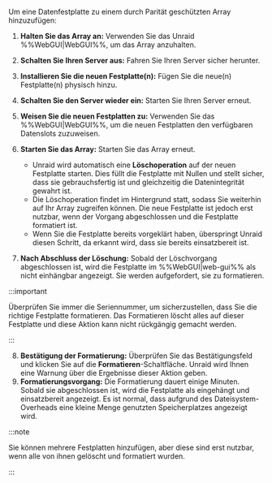 Um eine Datenfestplatte zu einem durch Parität geschützten Array hinzuzufügen:

1. **Halten Sie das Array an:** Verwenden Sie das Unraid %%WebGUI|WebGUI%%, um das Array anzuhalten.

2. **Schalten Sie Ihren Server aus:** Fahren Sie Ihren Server sicher herunter.

3. **Installieren Sie die neuen Festplatte(n):** Fügen Sie die neue(n) Festplatte(n) physisch hinzu.

4. **Schalten Sie den Server wieder ein:** Starten Sie Ihren Server erneut.

5. **Weisen Sie die neuen Festplatten zu:** Verwenden Sie das %%WebGUI|WebGUI%%, um die neuen Festplatten den verfügbaren Datenslots zuzuweisen.

6. **Starten Sie das Array:** Starten Sie das Array erneut.

   - Unraid wird automatisch eine **Löschoperation** auf der neuen Festplatte starten. Dies füllt die Festplatte mit Nullen und stellt sicher, dass sie gebrauchsfertig ist und gleichzeitig die Datenintegrität gewahrt ist.
   - Die Löschoperation findet im Hintergrund statt, sodass Sie weiterhin auf Ihr Array zugreifen können. Die neue Festplatte ist jedoch erst nutzbar, wenn der Vorgang abgeschlossen und die Festplatte formatiert ist.
   - Wenn Sie die Festplatte bereits vorgeklärt haben, überspringt Unraid diesen Schritt, da erkannt wird, dass sie bereits einsatzbereit ist.

7. **Nach Abschluss der Löschung:** Sobald der Löschvorgang abgeschlossen ist, wird die Festplatte im %%WebGUI|web-gui%% als nicht einhängbar angezeigt. Sie werden aufgefordert, sie zu formatieren.

:::important

Überprüfen Sie immer die Seriennummer, um sicherzustellen, dass Sie die richtige Festplatte formatieren. Das Formatieren löscht alles auf dieser Festplatte und diese Aktion kann nicht rückgängig gemacht werden.

:::

8. **Bestätigung der Formatierung:** Überprüfen Sie das Bestätigungsfeld und klicken Sie auf die **Formatieren**-Schaltfläche. Unraid wird Ihnen eine Warnung über die Ergebnisse dieser Aktion geben.
9. **Formatierungsvorgang:** Die Formatierung dauert einige Minuten. Sobald sie abgeschlossen ist, wird die Festplatte als eingehängt und einsatzbereit angezeigt. Es ist normal, dass aufgrund des Dateisystem-Overheads eine kleine Menge genutzten Speicherplatzes angezeigt wird.

:::note

Sie können mehrere Festplatten hinzufügen, aber diese sind erst nutzbar, wenn alle von ihnen gelöscht und formatiert wurden.

:::
